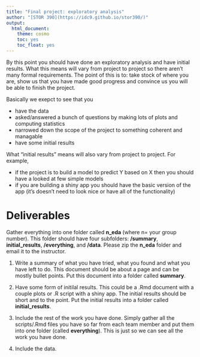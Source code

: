 ```yaml
---
title: "Final project: exploratory analysis"
author: "[STOR 390](https://idc9.github.io/stor390/)"
output:
  html_document:
    theme: cosmo
    toc: yes
    toc_float: yes
---
```


By this point you should have done an exploratory analysis and have initial results. What this means will vary from project to project so there aren't many formal requirements. The point of this is to: take stock of where you are, show us that you have made good progress and convince us you will be able to finish the project.

Basically we exepct to see that you

- have the data
- asked/answered a bunch of questions by making lots of plots and computing statistics
- narrowed down the scope of the project to something coherent and managable
- have some initial results


What "initial results" means will also vary from project to project. For example,

- if the project is to build a model to predict Y based on X then you should have a looked at few simple models
- if you are building a shiny app you should have the basic version of the app (it's doesn't need to look nice or have all of the functionality)

# Deliverables

Gather everything into one folder called **n_eda** (where n= your group number). This folder should have four subfolders: **/summary**, **initial_results**, **/everything**, and **/data**. Please zip the **n_eda** folder and email it to the instructor.

1. Write a summary of what you have tried, what you found and what you have left to do. This document should be about a page and can be mostly bullet points. Put this document into a folder called **summary**.

2. Have some form of initilal results. This could be a .Rmd document with a couple plots or .R script with a shiny app. The initial results should be short and to the point. Put the initial results into a folder called **initial_results**.

3. Include the rest of the work you have done. Simply gather all the scripts/.Rmd files you have so far from each team member and put them into one folder (called **everything**). This is just so we can see all the work you have done.

4. Include the data.











